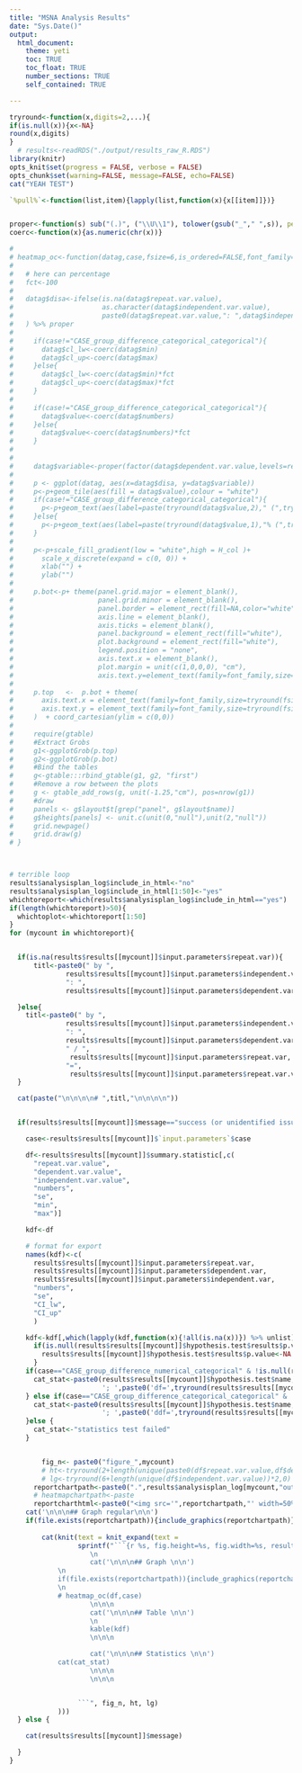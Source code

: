 ```yaml
---
title: "MSNA Analysis Results"
date: "Sys.Date()"
output: 
  html_document:
    theme: yeti 
    toc: TRUE
    toc_float: TRUE
    number_sections: TRUE
    self_contained: TRUE

---
```




```r
tryround<-function(x,digits=2,...){
if(is.null(x)){x<-NA}
round(x,digits)
}
  # results<-readRDS("./output/results_raw_R.RDS")
library(knitr)
opts_knit$set(progress = FALSE, verbose = FALSE)
opts_chunk$set(warning=FALSE, message=FALSE, echo=FALSE)
cat("YEAH TEST")

`%pull%`<-function(list,item){lapply(list,function(x){x[[item]]})}


proper<-function(s) sub("(.)", ("\\U\\1"), tolower(gsub("_"," ",s)), pe=TRUE)
coerc<-function(x){as.numeric(chr(x))}

# 
# heatmap_oc<-function(datag,case,fsize=6,is_ordered=FALSE,font_family="Arial Narrow",H_col="#A7A9AC"){
#   
#   # here can percentage
#   fct<-100
#   
#   datag$disa<-ifelse(is.na(datag$repeat.var.value),
#                      as.character(datag$independent.var.value),
#                      paste0(datag$repeat.var.value,": ",datag$independent.var.value)
#   ) %>% proper
#   
#     if(case!="CASE_group_difference_categorical_categorical"){
#       datag$cl_lw<-coerc(datag$min)
#       datag$cl_up<-coerc(datag$max)
#     }else{
#       datag$cl_lw<-coerc(datag$min)*fct
#       datag$cl_up<-coerc(datag$max)*fct
#     }
#   
#     if(case!="CASE_group_difference_categorical_categorical"){
#       datag$value<-coerc(datag$numbers)
#     }else{
#       datag$value<-coerc(datag$numbers)*fct
#     }
#   
#     
#     datag$variable<-proper(factor(datag$dependent.var.value,levels=rev(levels(factor(datag$dependent.var.value)))))
#     
#     p <- ggplot(datag, aes(x=datag$disa, y=datag$variable)) 
#     p<-p+geom_tile(aes(fill = datag$value),colour = "white")
#     if(case!="CASE_group_difference_categorical_categorical"){
#       p<-p+geom_text(aes(label=paste(tryround(datag$value,2)," (",tryround(datag$cl_lw,2)," , ",tryround(datag$cl_up,2),")",sep="")), family=font_family,size = fsize,color="#42423E")
#     }else{
#       p<-p+geom_text(aes(label=paste(tryround(datag$value,1),"% (",tryround(datag$cl_lw,1)," , ",tryround(datag$cl_up,1),")",sep="")), family=font_family,size = fsize,color="#42423E")
#     }
# 
#     p<-p+scale_fill_gradient(low = "white",high = H_col )+
#       scale_x_discrete(expand = c(0, 0)) +
#       xlab("") + 
#       ylab("") 
#     
#     p.bot<-p+ theme(panel.grid.major = element_blank(),
#                     panel.grid.minor = element_blank(),
#                     panel.border = element_rect(fill=NA,color="white", size=0.5, linetype="solid"),
#                     axis.line = element_blank(),
#                     axis.ticks = element_blank(),
#                     panel.background = element_rect(fill="white"),
#                     plot.background = element_rect(fill="white"),
#                     legend.position = "none", 
#                     axis.text.x = element_blank(),
#                     plot.margin = unit(c(1,0,0,0), "cm"),
#                     axis.text.y=element_text(family=font_family,size=tryround(fsize*3.4,0),color="#42423E"))
#     
#     p.top   <-  p.bot + theme(
#       axis.text.x = element_text(family=font_family,size=tryround(fsize*3.4,0)),
#       axis.text.y = element_text(family=font_family,size=tryround(fsize*3.4,0),color="white")
#     )  + coord_cartesian(ylim = c(0,0))
#     
#     require(gtable)
#     #Extract Grobs
#     g1<-ggplotGrob(p.top)
#     g2<-ggplotGrob(p.bot)
#     #Bind the tables
#     g<-gtable:::rbind_gtable(g1, g2, "first")
#     #Remove a row between the plots
#     g <- gtable_add_rows(g, unit(-1.25,"cm"), pos=nrow(g1))
#     #draw
#     panels <- g$layout$t[grep("panel", g$layout$name)]
#     g$heights[panels] <- unit.c(unit(0,"null"),unit(2,"null"))
#     grid.newpage()
#     grid.draw(g)
# }



# terrible loop
results$analysisplan_log$include_in_html<-"no"
results$analysisplan_log$include_in_html[1:50]<-"yes"
whichtoreport<-which(results$analysisplan_log$include_in_html=="yes")
if(length(whichtoreport)>50){
  whichtoplot<-whichtoreport[1:50]
}
for (mycount in whichtoreport){


  if(is.na(results$results[[mycount]]$input.parameters$repeat.var)){
      titl<-paste0(" by ",
              results$results[[mycount]]$input.parameters$independent.var,
              ": ",
              results$results[[mycount]]$input.parameters$dependent.var)

  }else{
    titl<-paste0(" by ",
              results$results[[mycount]]$input.parameters$independent.var,
              ": ",
              results$results[[mycount]]$input.parameters$dependent.var,
              " / ",
               results$results[[mycount]]$input.parameters$repeat.var,
              "=",
               results$results[[mycount]]$input.parameters$repeat.var.value)
  }

  cat(paste("\n\n\n\n# ",titl,"\n\n\n\n"))


  if(results$results[[mycount]]$message=="success (or unidentified issue)"){

    case<-results$results[[mycount]]$`input.parameters`$case

    df<-results$results[[mycount]]$summary.statistic[,c(
      "repeat.var.value",
      "dependent.var.value",
      "independent.var.value",
      "numbers",
      "se",
      "min",
      "max")]

    kdf<-df

    # format for export
    names(kdf)<-c(
      results$results[[mycount]]$input.parameters$repeat.var,
      results$results[[mycount]]$input.parameters$dependent.var,
      results$results[[mycount]]$input.parameters$independent.var,
      "numbers",
      "se",
      "CI_lw",
      "CI_up"
      )

    kdf<-kdf[,which(lapply(kdf,function(x){!all(is.na(x))}) %>% unlist)]
      if(is.null(results$results[[mycount]]$hypothesis.test$results$p.value)){
        results$results[[mycount]]$hypothesis.test$results$p.value<-NA
      }
    if(case=="CASE_group_difference_numerical_categorical" & !is.null(results$results[[mycount]]$hypothesis.test$name)){
      cat_stat<-paste0(results$results[[mycount]]$hypothesis.test$name,': p=',tryround(results$result[[mycount]]$hypothesis.test$result$p.value[1],3),
                       '; ',paste0('df=',tryround(results$results[[mycount]]$hypothesis.test$parameters$df,1)))
    } else if(case=="CASE_group_difference_categorical_categorical" & !is.null(results$results[[mycount]]$hypothesis.test$name)){
      cat_stat<-paste0(results$results[[mycount]]$hypothesis.test$name,': p=',tryround(results$results[[mycount]]$hypothesis.test$results$p.value[1],3),
                       '; ',paste0('ddf=',tryround(results$results[[mycount]]$hypothesis.test$parameters$ddf,1)))
    }else {
      cat_stat<-"statistics test failed"
    }


    	fig_n<- paste0("figure_",mycount)
    	# ht<-tryround(2+length(unique(paste0(df$repeat.var.value,df$dependent.var.value)))*0.6,1)
    	# lg<-tryround(6+length(unique(df$independent.var.value))*2,0)
      reportchartpath<-paste0(".",results$analysisplan_log[mycount,"output.regular.chart..report."])
      # heatmapchartpath<-paste
      reportcharthtml<-paste0("<img src='",reportchartpath,"' width=50%>")
    cat('\n\n\n## Graph regular\n\n')
    if(file.exists(reportchartpath)){include_graphics(reportchartpath)}
    
        cat(knit(text = knit_expand(text =
    			 sprintf("```{r %s, fig.height=%s, fig.width=%s, results='asis'  }\n
    				\n
    				cat('\n\n\n## Graph \n\n')
            \n
            if(file.exists(reportchartpath)){include_graphics(reportchartpath)}            
            \n
            # heatmap_oc(df,case)
    				\n\n\n
    				cat('\n\n\n## Table \n\n')
    				\n
    				kable(kdf)
    				\n\n\n

    				cat('\n\n\n## Statistics \n\n')
            cat(cat_stat)
    				\n\n\n
    				\n\n\n


    			 ```", fig_n, ht, lg)
    		)))
  } else {

    cat(results$results[[mycount]]$message)

  }
}


```



